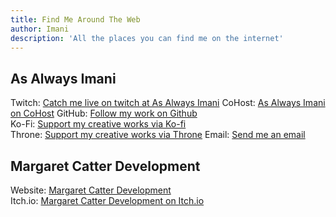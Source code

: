 ```yaml
---
title: Find Me Around The Web
author: Imani
description: 'All the places you can find me on the internet'
---
```


## As Always Imani

Twitch: [Catch me live on twitch at As Always Imani](https://www.twitch.tv/asalwaysimani)
CoHost: [As Always Imani on CoHost](https://cohost.org/asalwaysimani) 
GitHub: [Follow my work on Github](https://github.com/asalwaysimani)  
Ko-Fi: [Support my creative works via Ko-fi](https://ko-fi.com/asalwaysimani)  
Throne: [Support my creative works via Throne](https://throne.me/u/asalwaysimani)
Email: [Send me an email](contact@asalwaysimani.com)

## Margaret Catter Development

Website: [Margaret Catter Development](https://margaretcatter.dev)  
Itch.io: [Margaret Catter Development on Itch.io](https://margaretcatter.itch.io/)


